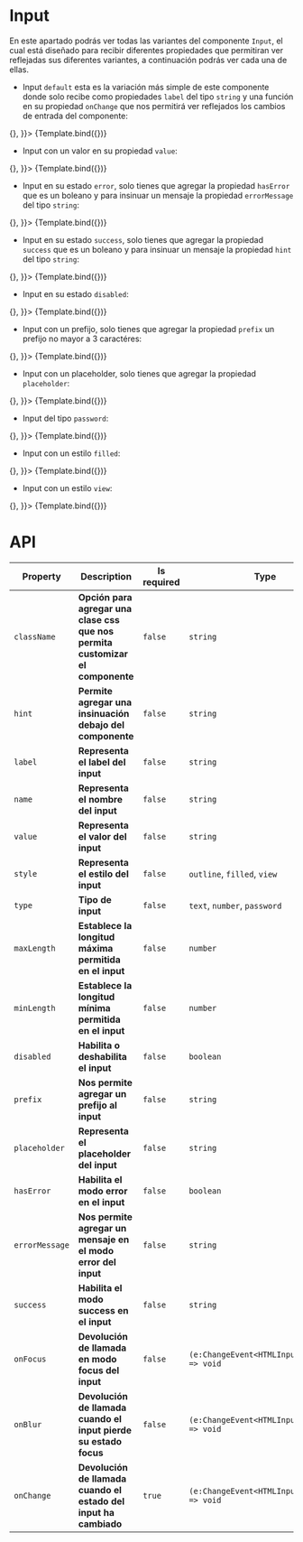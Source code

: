 

<Meta title="UI/UiInput" component={UiInput} />


# Input

En este apartado podrás ver todas las variantes del componente `Input`, el cual está diseñado para 
recibir diferentes propiedades que permitiran ver reflejadas sus diferentes variantes, a continuación podrás
ver cada una de ellas.

- Input `default` esta es la variación más simple de este componente donde solo recibe como propiedades 
`label` del tipo `string` y una función en su propiedad `onChange` que nos permitirá ver reflejados
los cambios de entrada del componente:

<Canvas>
    <Story
        name="Input Default"
        args={{
            label: 'Input default',
            onChange: () => {},
        }}>
        {Template.bind({})}
    </Story>
</Canvas>

- Input con un valor en su propiedad `value`:

<Canvas>
    <Story
        name="Input Value"
        args={{
            label: 'Input default',
            value:'My value',
            onChange: () => {},
        }}>
        {Template.bind({})}
    </Story>
</Canvas>

- Input en su estado `error`, solo tienes que agregar la propiedad `hasError` que es un boleano y para insinuar un mensaje la propiedad `errorMessage` del tipo `string`:

<Canvas>
    <Story
        name="Input Error"
        args={{
            label: 'Input error',
            hasError: true,
            errorMessage: 'Error message',
            onChange: () => {},
        }}>
        {Template.bind({})}
    </Story>
</Canvas>

- Input en su estado `success`, solo tienes que agregar la propiedad `success` que es un boleano y para insinuar un mensaje la propiedad `hint` del tipo `string`:

<Canvas>
    <Story
        name="Input Success"
        args={{
            label: 'Input success',
            success: true,
            hint:'This is a hint',
            onChange: () => {},
        }}>
        {Template.bind({})}
    </Story>
</Canvas>

- Input en su estado `disabled`:

<Canvas>
    <Story
        name="Input Disabled"
        args={{
            label: 'Input disabled',
            disabled: true,
            onChange: () => {},
        }}>
        {Template.bind({})}
    </Story>
</Canvas>

- Input con un prefijo, solo tienes que agregar la propiedad `prefix` un prefijo no mayor a 3 caractéres:

<Canvas>
    <Story
        name="Input Prefix"
        args={{
            label: 'Input prefix',
            prefix: 'MXN',
            onChange: () => {},
        }}>
        {Template.bind({})}
    </Story>
</Canvas>

- Input con un placeholder, solo tienes que agregar la propiedad `placeholder`:

<Canvas>
    <Story
        name="Input Placeholder"
        args={{
            label: 'Input placeholder',
            placeholder: 'This is a placeholder',
            onChange: () => {},
        }}>
        {Template.bind({})}
    </Story>
</Canvas>

- Input del tipo `password`:

<Canvas>
    <Story
        name="Input Password"
        args={{
            label: 'Input password',
            value: 'Password',
            type: 'password',
            onChange: () => {},
        }}>
        {Template.bind({})}
    </Story>
</Canvas>

- Input con un estilo `filled`:

<Canvas>
    <Story
        name="Input Filled"
        args={{
            label: 'Input filled',
            style: 'filled',
            onChange: () => {},
        }}>
        {Template.bind({})}
    </Story>
</Canvas>

- Input con un estilo `view`:

<Canvas>
    <Story
        name="Input View"
        args={{
            label: 'Input view',
            style: 'view',
            onChange: () => {},
        }}>
        {Template.bind({})}
    </Story>
</Canvas>



# API

| Property       | **Description**                                                                | Is required | Type                                        | Default   |
|----------------|--------------------------------------------------------------------------------|-------------|---------------------------------------------|-----------|
| `className`    | **Opción para agregar una clase css que nos permita customizar el componente** | `false`     | `string`                                    | -         |
| `hint`         | **Permite agregar una insinuación debajo del componente**                      | `false`     | `string`                                    | -         |
| `label`        | **Representa el label del input**                                              | `false`     | `string`                                    | -         |
| `name`         | **Representa el nombre del input**                                             | `false`     | `string`                                    | -         |
| `value`        | **Representa el valor del input**                                              | `false`     | `string`                                    | -         |
| `style`        | **Representa el estilo del input**                                             | `false`     | `outline`, `filled`, `view`                 | `outline` |
| `type`         | **Tipo de input**                                                              | `false`     | `text`, `number`, `password`                | `text`    |
| `maxLength`    | **Establece la longitud máxima permitida en el input**                         | `false`     | `number`                                    | -         |
| `minLength`    | **Establece la longitud mínima permitida en el input**                         | `false`     | `number`                                    | -         |
| `disabled`     | **Habilita o deshabilita el input**                                            | `false`     | `boolean`                                   | -         |
| `prefix`       | **Nos permite agregar un prefijo al input**                                    | `false`     | `string`                                    | -         |
| `placeholder`  | **Representa el placeholder del input**                                        | `false`     | `string`                                    | -         |
| `hasError`     | **Habilita el modo error en el input**                                         | `false`     | `boolean`                                   | -         |
| `errorMessage` | **Nos permite agregar un mensaje en el modo error del input**                  | `false`     | `string`                                    | -         |
| `success`      | **Habilita el modo success en el input**                                       | `false`     | `string`                                    | -         |
| `onFocus`      | **Devolución de llamada en modo focus del input**                              | `false`     | `(e:ChangeEvent<HTMLInputElement>) => void` | -         |
| `onBlur`       | **Devolución de llamada cuando el input pierde su estado focus**               | `false`     | `(e:ChangeEvent<HTMLInputElement>) => void` | -         |
| `onChange`     | **Devolución de llamada cuando el estado del input ha cambiado**               | `true`      | `(e:ChangeEvent<HTMLInputElement>) => void` | -         |
